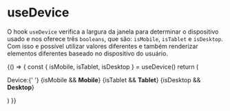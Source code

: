 
<Meta title='hooks/UseDevice' />

# useDevice

O hook `useDevice` verifica a largura da janela para determinar o dispositivo usado e nos oferece três `booleans`, que são:
`isMobile`, `isTablet` e `isDesktop`. Com isso e possível utilizar valores diferentes e também renderizar elementos diferentes 
baseado no dispositivo do usuário.

<Preview>
  <Story name='Default'>
    {() => {
      const { isMobile, isTablet, isDesktop } = useDevice()
      return (
        <p>
          Device:{' '}
          {isMobile && <strong>Mobile</strong>}
          {isTablet && <strong>Tablet</strong>}
          {isDesktop && <strong>Desktop</strong>}
        </p>
      )
    }}
  </Story>
</Preview>

